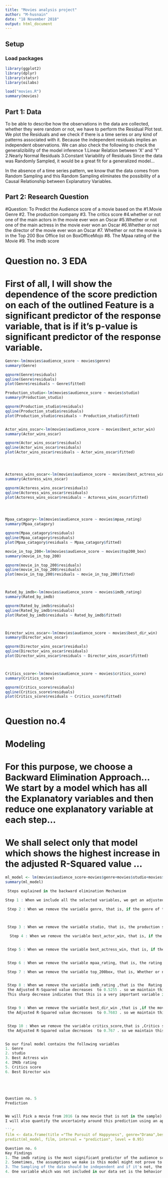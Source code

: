 ---
title: "Movies analysis project"
author: "M-husnain"
date: "18 November 2018"
output: html_document
---

## Setup

### Load packages
```{r load-packages, message = FALSE}
library(ggplot2)
library(dplyr)
library(statsr)
library(oilabs)
```

```{r load-data}
load("movies.R")
summary(movies)
```
## Part 1: Data

To be able to describe how the observations in the data are collected, whether they were random or not,
we have to perform the Residual Plot test. We plot the Residuals and we check if there is a time series
or any kind of patterns associated with it. Because the independent residuals implies an independent 
observations. We can also check the following to check the generalizibility of the model inference
1.Linear Relation between 'X' and 'Y' 
2.Nearly Normal Residuals
3.Constant Variability of Residuals
Since the data was Randomly Sampled, it would be a great fit for a generalized model...

In the absence of a time series pattern, we know that the data comes from Random Sampling and  this Random Sampling eliminates the possibility of a Causal Relationship between Explanatory Variables.

## Part 2: Research Question

#Question: To Predict the Audience score of a movie based on the 
#1.Movie Genre
#2. The production company
#3. The critics score
#4.whether or not one of the main actors in the movie ever won an Oscar
#5.Whether or not one of the main actress in the movie ever won an Oscar
#6.Whether or not the director of the movie ever won an Oscar
#7.  Whether or not the movie is in the Top 200 Box Office list on BoxOfficeMojo
#8. The Mpaa rating of the Movie
#9. The imdb score


# Question no. 3 EDA 

# First of all, I will show the dependence of the score prediction on each of the outlined Feature is a significant predictor of the response variable, that is if it's p-value is significant predictor of the response variable.


``` {r genre}

Genre<-lm(movies$audience_score ~ movies$genre)
summary(Genre)

qqnorm(Genre$residuals)
qqline(Genre$residuals)  
plot(Genre$residuals ~ Genre$fitted)


```

``` {r studio }

Production_studio<-lm(movies$audience_score ~ movies$studio)
summary(Production_studio)

qqnorm(Production_studio$residuals)
qqline(Production_studio$residuals)  
plot(Production_studio$residuals ~ Production_studio$fitted)



```


``` {r Actor_wins_oscar }

Actor_wins_oscar<-lm(movies$audience_score ~ movies$best_actor_win)
summary(Actor_wins_oscar)

qqnorm(Actor_wins_oscar$residuals)
qqline(Actor_wins_oscar$residuals)  
plot(Actor_wins_oscar$residuals ~ Actor_wins_oscar$fitted)





```



``` {r Actress_win_oscar }

Actoress_wins_oscar<-lm(movies$audience_score ~ movies$best_actress_win)
summary(Actoress_wins_oscar)

qqnorm(Actoress_wins_oscar$residuals)
qqline(Actoress_wins_oscar$residuals)  
plot(Actoress_wins_oscar$residuals ~ Actoress_wins_oscar$fitted)





```



``` {r mpaa_rating }

Mpaa_catagory<-lm(movies$audience_score ~ movies$mpaa_rating)
summary(Mpaa_catagory)

qqnorm(Mpaa_catagory$residuals)
qqline(Mpaa_catagory$residuals)  
plot(Mpaa_catagory$residuals ~ Mpaa_catagory$fitted)


```



``` {r top200 }

movie_in_top_200<-lm(movies$audience_score ~ movies$top200_box)
summary(movie_in_top_200)

qqnorm(movie_in_top_200$residuals)
qqline(movie_in_top_200$residuals)  
plot(movie_in_top_200$residuals ~ movie_in_top_200$fitted)




```


``` {r imdb_rating }

Rated_by_imdb<-lm(movies$audience_score ~ movies$imdb_rating)
summary(Rated_by_imdb)

qqnorm(Rated_by_imdb$residuals)
qqline(Rated_by_imdb$residuals)  
plot(Rated_by_imdb$residuals ~ Rated_by_imdb$fitted)




```

``` {r Director_wins_oscar }

Director_wins_oscar<-lm(movies$audience_score ~ movies$best_dir_win)
summary(Director_wins_oscar)

qqnorm(Director_wins_oscar$residuals)
qqline(Director_wins_oscar$residuals)  
plot(Director_wins_oscar$residuals ~ Director_wins_oscar$fitted)




```




``` {r Score_critics }

Critics_score<-lm(movies$audience_score ~ movies$critics_score)
summary(Critics_score)

qqnorm(Critics_score$residuals)
qqline(Critics_score$residuals)  
plot(Critics_score$residuals ~ Critics_score$fitted)



```


# Question no.4 
# Modeling
# For this purpose, we choose a Backward Elimination Approach... We start by a model which has all the Explanatory variables and then reduce one explanatory variable at each step...
# We shall select only that model which  shows the highest increase in the adjusted R-Squared value ...


``` {r  multiple_regression_model}



ml_model <- lm(movies$audience_score~movies$genre+movies$studio+movies$best_actress_win+movies$imdb_rating+movies$best_dir_win+movies$critics_score)
summary(ml_model)

 Steps explained in the backward elimination Mechanism
  
Step 1 : When we include all the selected variables, we get an adjusted R-squared value of 0.7665 #while the Multiple R-squared value is  0.8502.

 Step 2 : When we remove the variable genre, that is, if the genre of the movie, the Adjusted R-Squared value decreases to 0.7571 so we maintain this variable.



 Step 3 : When we remove the variable studio, that is, the production studio that created the movie, the Adjusted R-Squared value decreases to 0.7635, so we maintain this variable.

  Step 4 : When we remove the variable best_actor_win, that is, if the first lead actor ever won an oscar, the Adjusted R-Squared value increases to 0.7669.


 Step 5 : When we remove the variable best_actress_win, that is, if the first lead actress ever won an oscar, the Adjusted R-Squared value decreases  to 0.7657 . so we maintain this variable in our model


 Step 6 : When we remove the variable mpaa_rating, that is, the rating by the Mpaa Authority, the Adjusted R-Squared value increases  to 0.7683 . so we remove this variable in our model

 Step 7 : When we remove the variable top_200box, that is, Whether or not the movie is in the Top 200 Box Office list on BoxOfficeMojo (no, yes), the Adjusted R-Squared value increases  to 0.7688 . so we remove this variable in our model


 Step 8 : When we remove the variable imdb_rating ,that is the  Rating on IMDB
 the Adjusted R-Squared value decreases  to 0.5255 . so we maintain this variable in our model
 This sharp decrease indicates that this is a very important variable in our model


 Step 9 : When we remove the variable best_dir_win ,that is ,if the movie director ever won an oscar,
 the Adjusted R-Squared value decreases  to 0.7683 . so we maintain this variable in our model


 Step 10 : When we remove the variable critics_score,that is ,Critics score on Rotten Tomatoes,
 the Adjusted R-Squared value decreases  to 0.767 . so we maintain this variable in our model


So our final model contains the following variables
1. Genre
2. studio
3. Best Actress win
4. IMdb rating
5. Critics score
6. Best Director win





Question no. 5
Prediction


We will Pick a movie from 2016 (a new movie that is not in the sample) and do a prediction for this #movie using your the model that I developed .
I will also quantify the uncertainty around this prediction using an appropriate interval.

```{r predict}

film <- data.frame(title ="The Pursuit of Happyness", genre="Drama",best_dir_win="no", studio="Overbrook Entertainment",best_actress_win="no", imdb_rating=8,mpaa_rating="PG-13", critics_score =  6.4)
predict(ml_model, film, interval = "prediction", level = 0.95)
```


```{r question-6}
Question no. 6
Key Findings
1. The imdb rating is the most significant predictor of the audience score because removing it from our model causes the R-squared value to decrease sharply from 0.78 to 0.5
2. Sometimes, the assumptions we make is this model might not prove to be significant and may depend on the viewer's behavior.
3. The Sampling of the data should be independent and if it's not, the model will give us biased results which can greatly affect our predictions.
4. One variable which was not included in our data set is the behavior of the audience of a certain area or locality. It is observed that the audience in a certain locality might be attracted to like only a certain genre's or there choices are according to their local Super stars... So this factor should be considered to predict the user's ratings.


```